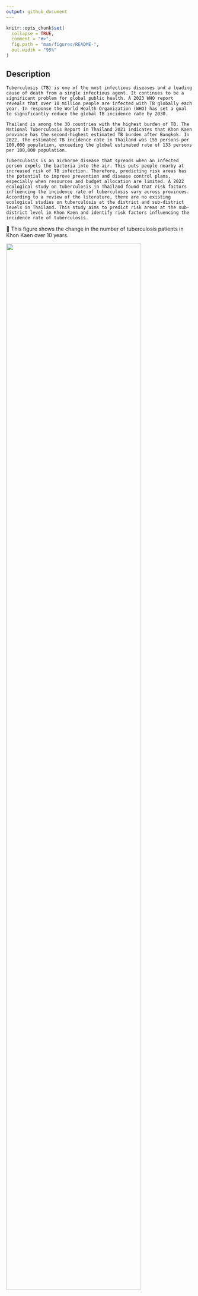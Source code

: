 ```yaml
---
output: github_document
---
```


<!-- README.md is generated from README.Rmd. Please edit that file -->

```r
knitr::opts_chunk$set(
  collapse = TRUE,
  comment = "#>",
  fig.path = "man/figures/README-",
  out.width = "95%"
)
```


<!-- badges: start -->
<!-- badges: end -->

## Description 
	Tuberculosis (TB) is one of the most infectious diseases and a leading cause of death from a single infectious agent. It continues to be a significant problem for global public health. A 2023 WHO report reveals that over 10 million people are infected with TB globally each year. In response the World Health Organization (WHO) has set a goal to significantly reduce the global TB incidence rate by 2030.
	
 	Thailand is among the 30 countries with the highest burden of TB. The National Tuberculosis Report in Thailand 2021 indicates that Khon Kaen province has the second-highest estimated TB burden after Bangkok. In 2022, the estimated TB incidence rate in Thailand was 155 persons per 100,000 population, exceeding the global estimated rate of 133 persons per 100,000 population.
 	
	Tuberculosis is an airborne disease that spreads when an infected person expels the bacteria into the air. This puts people nearby at increased risk of TB infection. Therefore, predicting risk areas has the potential to improve prevention and disease control plans, especially when resources and budget allocation are limited. A 2022 ecological study on tuberculosis in Thailand found that risk factors influencing the incidence rate of tuberculosis vary across provinces. According to a review of the literature, there are no existing ecological studies on tuberculosis at the district and sub-district levels in Thailand. This study aims to predict risk areas at the sub-district level in Khon Kaen and identify risk factors influencing the incidence rate of tuberculosis.

🔽 This figure shows the change in the number of tuberculosis patients in Khon Kaen over 10 years.

<img src="https://github.com/Azz247/GeoTB/blob/main/man/figures/Rplot01.png?raw=true" width="85%" />

## Justification
	Limited spatiotemporal data exists concerning tuberculosis in Thailand, and studies examining the disease at the sub-district level are lacking. This study aims to describe the demographic attributes of people with tuberculosis, identify spatial clusters at the sub-district level in Khon Kaen, and identify risk factors influencing the incidence rate of tuberculosis within these areas. 

## Research questions
  How is tuberculosis distributed at the sub-district level in Khon Kaen, and what are the associated risk factors contributing to its incidence?

## Study design 
  Ecological study.
  
## Objectives of the study
	Primary objective: To describe the demographic attributes of people with tuberculosis at the sub-district level in Khon Kaen.
	Secondary objective: To identify risk factors influencing the incidence rate of tuberculosis at the sub-district level in Khon Kaen.
	
## Expected benefits and application
	The findings of this research could inform targeted public health interventions, leading to more effective prevention and disease control strategies.


